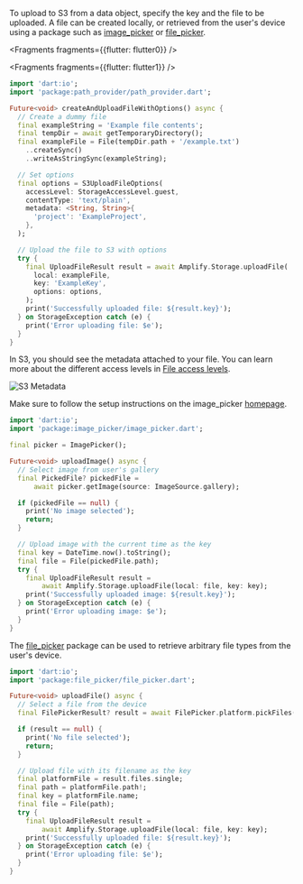 To upload to S3 from a data object, specify the key and the file to be uploaded. A file can be created locally, or retrieved from the user's device using a package such as [image_picker](https://pub.dev/packages/image_picker) or [file_picker](https://pub.dev/packages/file_picker).

<BlockSwitcher>

<Block name="Create File">


<Fragments fragments={{flutter: flutter0}} />

</Block>

<Block name="With Options">


<Fragments fragments={{flutter: flutter1}} />

```dart
import 'dart:io';
import 'package:path_provider/path_provider.dart';

Future<void> createAndUploadFileWithOptions() async {
  // Create a dummy file
  final exampleString = 'Example file contents';
  final tempDir = await getTemporaryDirectory();
  final exampleFile = File(tempDir.path + '/example.txt')
    ..createSync()
    ..writeAsStringSync(exampleString);

  // Set options
  final options = S3UploadFileOptions(
    accessLevel: StorageAccessLevel.guest,
    contentType: 'text/plain',
    metadata: <String, String>{
      'project': 'ExampleProject',
    },
  );

  // Upload the file to S3 with options
  try {
    final UploadFileResult result = await Amplify.Storage.uploadFile(
      local: exampleFile,
      key: 'ExampleKey',
      options: options,
    );
    print('Successfully uploaded file: ${result.key}');
  } on StorageException catch (e) {
    print('Error uploading file: $e');
  }
}
```

In S3, you should see the metadata attached to your file. You can learn more about the different access levels in [File access levels](/lib/storage/configureaccess).

![S3 Metadata](/images/s3_metadata.png)

</Block>

<Block name="Upload Image (image_picker)">

Make sure to follow the setup instructions on the image_picker [homepage](https://pub.dev/packages/image_picker).

```dart
import 'dart:io';
import 'package:image_picker/image_picker.dart';

final picker = ImagePicker();

Future<void> uploadImage() async {
  // Select image from user's gallery
  final PickedFile? pickedFile =
      await picker.getImage(source: ImageSource.gallery);

  if (pickedFile == null) {
    print('No image selected');
    return;
  }

  // Upload image with the current time as the key
  final key = DateTime.now().toString();
  final file = File(pickedFile.path);
  try {
    final UploadFileResult result =
        await Amplify.Storage.uploadFile(local: file, key: key);
    print('Successfully uploaded image: ${result.key}');
  } on StorageException catch (e) {
    print('Error uploading image: $e');
  }
}
```

</Block>

<Block name="Upload File (file_picker)">

The [file_picker](https://pub.dev/packages/file_picker) package can be used to retrieve arbitrary file types from the user's device.

```dart
import 'dart:io';
import 'package:file_picker/file_picker.dart';

Future<void> uploadFile() async {
  // Select a file from the device
  final FilePickerResult? result = await FilePicker.platform.pickFiles();

  if (result == null) {
    print('No file selected');
    return;
  }

  // Upload file with its filename as the key
  final platformFile = result.files.single;
  final path = platformFile.path!;
  final key = platformFile.name;
  final file = File(path);
  try {
    final UploadFileResult result =
        await Amplify.Storage.uploadFile(local: file, key: key);
    print('Successfully uploaded file: ${result.key}');
  } on StorageException catch (e) {
    print('Error uploading file: $e');
  }
}
```

</Block>

</BlockSwitcher>
